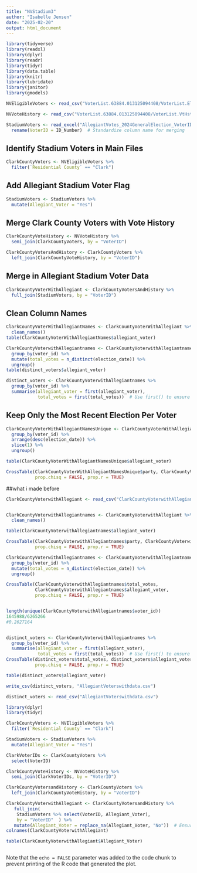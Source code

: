 ```yaml
---
title: "NVStadium3"
author: "Isabelle Jensen"
date: "2025-02-20"
output: html_document
---
```


```r
library(tidyverse)
library(readxl)
library(dplyr)
library(readr)
library(tidyr)
library(data.table)
library(knitr)
library(lubridate)
library(janitor)
library(gmodels)

```





```r
NVEligibleVoters <- read_csv("VoterList.63884.013125094408/VoterList.ElgbVtr.63884.013125094408.csv") 

NVVoteHistory <- read_csv("VoterList.63884.013125094408/VoterList.VtHst.63884.013125094408.csv")  # Load vote history later

StadiumVoters <- read_excel("AllegiantVotes_2024GeneralElection_VoterIDs (1).xlsx") %>%
  rename(VoterID = ID_Number)  # Standardize column name for merging


```
## Identify Stadium Voters in Main Files

```r
ClarkCountyVoters <- NVEligibleVoters %>%
  filter(`Residential County` == "Clark")
```

## Add Allegiant Stadium Voter Flag
```r
StadiumVoters <- StadiumVoters %>%
  mutate(Allegiant_Voter = "Yes")
```

## Merge Clark County Voters with Vote History
```r
ClarkCountyVoteHistory <- NVVoteHistory %>%
  semi_join(ClarkCountyVoters, by = "VoterID")

ClarkCountyVotersAndHistory <- ClarkCountyVoters %>%
  left_join(ClarkCountyVoteHistory, by = "VoterID")
```

## Merge in Allegiant Stadium Voter Data
```r
ClarkCountyVoterWithAllegiant <- ClarkCountyVotersAndHistory %>%
  full_join(StadiumVoters, by = "VoterID")

```

## Clean Column Names
```r
ClarkCountyVoterWithAllegiantNames <- ClarkCountyVoterWithAllegiant %>%
  clean_names()
table(ClarkCountyVoterWithAllegiantNames$allegiant_voter)

ClarkCountyVoterwithAllegiantnames <- ClarkCountyVoterwithAllegiantnames %>%
  group_by(voter_id) %>%
  mutate(total_votes = n_distinct(election_date)) %>%
  ungroup()
table(distinct_voters$allegiant_voter)

distinct_voters <- ClarkCountyVoterwithAllegiantnames %>%
  group_by(voter_id) %>%
  summarise(allegiant_voter = first(allegiant_voter),
            total_votes = first(total_votes))  # Use first() to ensure each voter is counted once
```

## Keep Only the Most Recent Election Per Voter
```r
ClarkCountyVoterWithAllegiantNamesUnique <- ClarkCountyVoterWithAllegiantNames %>%
  group_by(voter_id) %>%
  arrange(desc(election_date)) %>%
  slice(1) %>%
  ungroup()

table(ClarkCountyVoterWithAllegiantNamesUnique$allegiant_voter)

CrossTable(ClarkCountyVoterWithAllegiantNamesUnique$party, ClarkCountyVoterWithAllegiantNamesUnique$allegiant_voter, 
           prop.chisq = FALSE, prop.r = TRUE)

```




##what i made before
```r
ClarkCountyVoterwithAllegiant <- read_csv("ClarkCountyVoterwithAllegiant.csv")


ClarkCountyVoterwithAllegiantnames <- ClarkCountyVoterwithAllegiant %>%
  clean_names()

table(ClarkCountyVoterwithAllegiantnames$allegiant_voter)

CrossTable(ClarkCountyVoterwithAllegiantnames$party, ClarkCountyVoterwithAllegiantnames$allegiant_voter, 
           prop.chisq = FALSE, prop.r = TRUE)

ClarkCountyVoterwithAllegiantnames <- ClarkCountyVoterwithAllegiantnames %>%
  group_by(voter_id) %>%
  mutate(total_votes = n_distinct(election_date)) %>%
  ungroup()

CrossTable(ClarkCountyVoterwithAllegiantnames$total_votes, 
           ClarkCountyVoterwithAllegiantnames$allegiant_voter, 
           prop.chisq = FALSE, prop.r = TRUE)


length(unique(ClarkCountyVoterwithAllegiantnames$voter_id))
1645988/6265266
#0.2627164


distinct_voters <- ClarkCountyVoterwithAllegiantnames %>%
  group_by(voter_id) %>%
  summarise(allegiant_voter = first(allegiant_voter),
            total_votes = first(total_votes))  # Use first() to ensure each voter is counted once
CrossTable(distinct_voters$total_votes, distinct_voters$allegiant_voter, 
           prop.chisq = FALSE, prop.r = TRUE)

table(distinct_voters$allegiant_voter)

write_csv(distinct_voters, "AllegiantVoterswithdata.csv")

distinct_voters <- read_csv("AllegiantVoterswithdata.csv")

```


```r
library(dplyr)
library(tidyr)

ClarkCountyVoters <- NVEligibleVoters %>%
  filter(`Residential County` == "Clark")

StadiumVoters <- StadiumVoters %>%
  mutate(Allegiant_Voter = "Yes")

ClarkVoterIDs <- ClarkCountyVoters %>%
  select(VoterID)

ClarkCountyVoteHistory <- NVVoteHistory %>%
  semi_join(ClarkVoterIDs, by = "VoterID")

ClarkCountyVotersandHistory <- ClarkCountyVoters %>%
  left_join(ClarkCountyVoteHistory, by = "VoterID")

ClarkCountyVoterwithAllegiant <- ClarkCountyVotersandHistory %>%
   full_join(
    StadiumVoters %>% select(VoterID, Allegiant_Voter),
    by = "VoterID"  ) %>%
   mutate(Allegiant_Voter = replace_na(Allegiant_Voter, "No"))  # Ensures non-stadium voters are marked "No"
colnames(ClarkCountyVoterwithAllegiant)

table(ClarkCountyVoterwithAllegiant$Allegiant_Voter)



```

Note that the `echo = FALSE` parameter was added to the code chunk to prevent printing of the R code that generated the plot.
